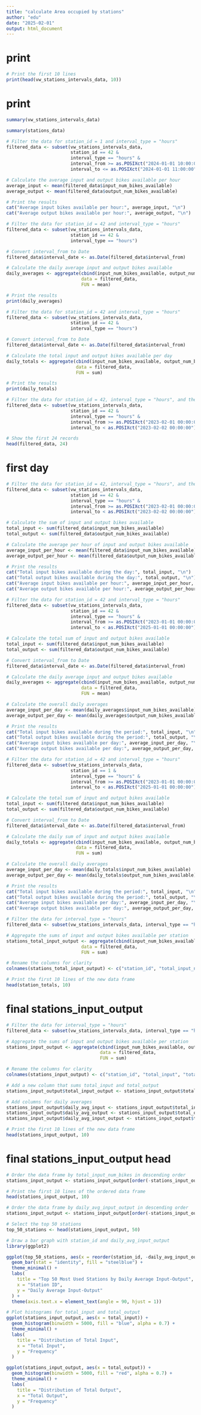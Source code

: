 ```yaml
---
title: "calculate Area occupied by stations"
author: "edu"
date: "2025-02-01"
output: html_document
---
```



# print
```r

# Print the first 10 lines
print(head(vw_stations_intervals_data, 10))
```


# print
```r

summary(vw_stations_intervals_data)
```

```r
summary(stations_data)
```


```r
# Filter the data for station_id = 1 and interval_type = "hours"
filtered_data <- subset(vw_stations_intervals_data, 
                        station_id == 42 & 
                        interval_type == "hours" & 
                        interval_from >= as.POSIXct("2024-01-01 10:00:00") & 
                        interval_to <= as.POSIXct("2024-01-01 11:00:00"))

# Calculate the average input and output bikes available per hour
average_input <- mean(filtered_data$input_num_bikes_available)
average_output <- mean(filtered_data$output_num_bikes_available)

# Print the results
cat("Average input bikes available per hour:", average_input, "\n")
cat("Average output bikes available per hour:", average_output, "\n")
```


```r
# Filter the data for station_id = 42 and interval_type = "hours"
filtered_data <- subset(vw_stations_intervals_data,
                        station_id == 42 &
                        interval_type == "hours")

# Convert interval_from to Date
filtered_data$interval_date <- as.Date(filtered_data$interval_from)

# Calculate the daily average input and output bikes available
daily_averages <- aggregate(cbind(input_num_bikes_available, output_num_bikes_available) ~ interval_date, 
                            data = filtered_data, 
                            FUN = mean)

# Print the results
print(daily_averages)
```


```r
# Filter the data for station_id = 42 and interval_type = "hours"
filtered_data <- subset(vw_stations_intervals_data,
                        station_id == 42 &
                        interval_type == "hours")

# Convert interval_from to Date
filtered_data$interval_date <- as.Date(filtered_data$interval_from)

# Calculate the total input and output bikes available per day
daily_totals <- aggregate(cbind(input_num_bikes_available, output_num_bikes_available) ~ interval_date,
                          data = filtered_data,
                          FUN = sum)

# Print the results
print(daily_totals)
```


```r
# Filter the data for station_id = 42, interval_type = "hours", and the first day
filtered_data <- subset(vw_stations_intervals_data,
                        station_id == 42 &
                        interval_type == "hours" &
                        interval_from >= as.POSIXct("2023-02-01 00:00:00") &
                        interval_to < as.POSIXct("2023-02-02 00:00:00"))

# Show the first 24 records
head(filtered_data, 24)
```


# first day
```r
# Filter the data for station_id = 42, interval_type = "hours", and the first day
filtered_data <- subset(vw_stations_intervals_data,
                        station_id == 42 &
                        interval_type == "hours" &
                        interval_from >= as.POSIXct("2023-02-01 00:00:00") &
                        interval_to < as.POSIXct("2023-02-02 00:00:00"))

# Calculate the sum of input and output bikes available
total_input <- sum(filtered_data$input_num_bikes_available)
total_output <- sum(filtered_data$output_num_bikes_available)

# Calculate the average per hour of input and output bikes available
average_input_per_hour <- mean(filtered_data$input_num_bikes_available)
average_output_per_hour <- mean(filtered_data$output_num_bikes_available)

# Print the results
cat("Total input bikes available during the day:", total_input, "\n")
cat("Total output bikes available during the day:", total_output, "\n")
cat("Average input bikes available per hour:", average_input_per_hour, "\n")
cat("Average output bikes available per hour:", average_output_per_hour, "\n")
```


```r
# Filter the data for station_id = 42 and interval_type = "hours"
filtered_data <- subset(vw_stations_intervals_data,
                        station_id == 42 &
                        interval_type == "hours" &
                        interval_from >= as.POSIXct("2023-01-01 00:00:00") &
                        interval_to < as.POSIXct("2025-01-01 00:00:00"))

# Calculate the total sum of input and output bikes available
total_input <- sum(filtered_data$input_num_bikes_available)
total_output <- sum(filtered_data$output_num_bikes_available)

# Convert interval_from to Date
filtered_data$interval_date <- as.Date(filtered_data$interval_from)

# Calculate the daily average input and output bikes available
daily_averages <- aggregate(cbind(input_num_bikes_available, output_num_bikes_available) ~ interval_date,
                            data = filtered_data,
                            FUN = mean)

# Calculate the overall daily averages
average_input_per_day <- mean(daily_averages$input_num_bikes_available)
average_output_per_day <- mean(daily_averages$output_num_bikes_available)

# Print the results
cat("Total input bikes available during the period:", total_input, "\n")
cat("Total output bikes available during the period:", total_output, "\n")
cat("Average input bikes available per day:", average_input_per_day, "\n")
cat("Average output bikes available per day:", average_output_per_day, "\n")
```



```r
# Filter the data for station_id = 42 and interval_type = "hours"
filtered_data <- subset(vw_stations_intervals_data,
                        station_id == 1 &
                        interval_type == "hours" &
                        interval_from >= as.POSIXct("2023-01-01 00:00:00") &
                        interval_to < as.POSIXct("2025-01-01 00:00:00"))

# Calculate the total sum of input and output bikes available
total_input <- sum(filtered_data$input_num_bikes_available)
total_output <- sum(filtered_data$output_num_bikes_available)

# Convert interval_from to Date
filtered_data$interval_date <- as.Date(filtered_data$interval_from)

# Calculate the daily sum of input and output bikes available
daily_totals <- aggregate(cbind(input_num_bikes_available, output_num_bikes_available) ~ interval_date,
                          data = filtered_data,
                          FUN = sum)

# Calculate the overall daily averages
average_input_per_day <- mean(daily_totals$input_num_bikes_available)
average_output_per_day <- mean(daily_totals$output_num_bikes_available)

# Print the results
cat("Total input bikes available during the period:", total_input, "\n")
cat("Total output bikes available during the period:", total_output, "\n")
cat("Average input bikes available per day:", average_input_per_day, "\n")
cat("Average output bikes available per day:", average_output_per_day, "\n")
```


```r
# Filter the data for interval_type = "hours"
filtered_data <- subset(vw_stations_intervals_data, interval_type == "hours")

# Aggregate the sums of input and output bikes available per station
stations_total_input_output <- aggregate(cbind(input_num_bikes_available, output_num_bikes_available) ~ station_id,
                            data = filtered_data,
                            FUN = sum)

# Rename the columns for clarity
colnames(stations_total_input_output) <- c("station_id", "total_input_num_bikes", "total_output_num_bikes")

# Print the first 10 lines of the new data frame
head(station_totals, 10)
```




# final stations_input_output
```r
# Filter the data for interval_type = "hours"
filtered_data <- subset(vw_stations_intervals_data, interval_type == "hours")

# Aggregate the sums of input and output bikes available per station
stations_input_output <- aggregate(cbind(input_num_bikes_available, output_num_bikes_available) ~ station_id,
                                   data = filtered_data,
                                   FUN = sum)

# Rename the columns for clarity
colnames(stations_input_output) <- c("station_id", "total_input", "total_output")

# Add a new column that sums total_input and total_output
stations_input_output$total_input_output <- stations_input_output$total_input + stations_input_output$total_output

# Add columns for daily averages
stations_input_output$daily_avg_input <- stations_input_output$total_input / (365 * 2)
stations_input_output$daily_avg_output <- stations_input_output$total_output / (365 * 2)
stations_input_output$daily_avg_input_output <- stations_input_output$total_input_output / (365 * 2)

# Print the first 10 lines of the new data frame
head(stations_input_output, 10)
```

# final stations_input_output head
```r
# Order the data frame by total_input_num_bikes in descending order
stations_input_output <- stations_input_output[order(-stations_input_output$total_input), ]

# Print the first 10 lines of the ordered data frame
head(stations_input_output, 10)
```






```r
# Order the data frame by daily_avg_input_output in descending order
stations_input_output <- stations_input_output[order(-stations_input_output$daily_avg_input_output), ]

# Select the top 50 stations
top_50_stations <- head(stations_input_output, 50)

# Draw a bar graph with station_id and daily_avg_input_output
library(ggplot2)

ggplot(top_50_stations, aes(x = reorder(station_id, -daily_avg_input_output), y = daily_avg_input_output)) +
  geom_bar(stat = "identity", fill = "steelblue") +
  theme_minimal() +
  labs(
    title = "Top 50 Most Used Stations by Daily Average Input-Output",
    x = "Station ID",
    y = "Daily Average Input-Output"
  ) +
  theme(axis.text.x = element_text(angle = 90, hjust = 1))
```




```r
# Plot histograms for total_input and total_output
ggplot(stations_input_output, aes(x = total_input)) +
  geom_histogram(binwidth = 5000, fill = "blue", alpha = 0.7) +
  theme_minimal() +
  labs(
    title = "Distribution of Total Input",
    x = "Total Input",
    y = "Frequency"
  )

ggplot(stations_input_output, aes(x = total_output)) +
  geom_histogram(binwidth = 5000, fill = "red", alpha = 0.7) +
  theme_minimal() +
  labs(
    title = "Distribution of Total Output",
    x = "Total Output",
    y = "Frequency"
  )
```

